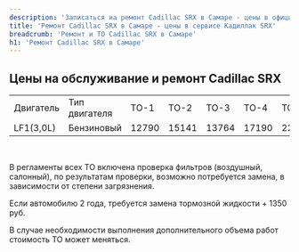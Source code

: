 ```yaml
---
description: 'Записаться на ремонт Cadillac SRX в Самаре - цены в официальном сервисе Кадиллак SRX'
title: 'Ремонт Cadillac SRX в Самаре - цены в сервисе Кадиллак SRX'
breadcrumb: 'Ремонт и ТО Cadillac SRX в Самаре'
h1: 'Ремонт Cadillac SRX в Самаре'
---
```

<h2>Цены на обслуживание и ремонт Cadillac SRX</h2>
<p>
</p>
<table>
<tbody>
<tr>
	<td>
		Двигатель
	</td>
	<td>
		Тип двигателя
	</td>
	<td>
		ТО-1
	</td>
	<td>
		ТО-2
	</td>
	<td>
		ТО-3
	</td>
	<td>
		ТО-4
	</td>
	<td>
		ТО-5
	</td>
	<td>
		ТО-6&nbsp;
	</td>
	<td>
		ТО-7
	</td>
	<td>
		ТО-8
	</td>
	<td>
		ТО-9&nbsp;
	</td>
</tr>
<tr>
	<td>
		LF1(3,0L)
	</td>
	<td>
		Бензиновый
	</td>
	<td>
		12790
	</td>
	<td>
		15141
	</td>
	<td>
		13764
	</td>
	<td>
		17190
	</td>
	<td>
		22631
	</td>
	<td>
		18230
	</td>
	<td>
		12790
	</td>
	<td>
		17190
	</td>
	<td>
		13784
	</td>
</tr>
</tbody>
</table>
<p>
	&nbsp;
</p>
<p>
	В регламенты всех ТО включена проверка фильтров (воздушный, салонный), по результатам проверки, возможно потребуется замена, в зависимости от степени загрязнения.
</p>
<p>
	Если автомобилю 2 года, требуется замена тормозной жидкости + 1350 руб.
</p>
<p>
	В случае необходимости выполнения дополнительного объема работ стоимость ТО может меняться.
</p>